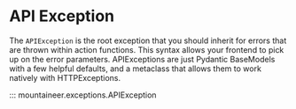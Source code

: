# API Exception

The `APIException` is the root exception that you should inherit for errors that are thrown within action functions. This syntax allows your frontend to pick up on the error parameters. APIExceptions are just Pydantic BaseModels with a few helpful defaults, and a metaclass that allows them to work natively with HTTPExceptions.

::: mountaineer.exceptions.APIException
